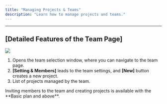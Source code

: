 ```yaml
---
title: "Managing Projects & Teams"
description: "Learn how to manage projects and teams."
---
```


---

## \[Detailed Features of the Team Page\]

<img className="block" src="/assets/manage/manage-team.png" />

1. Opens the team selection window, where you can navigate to the team page.
2. **\[Setting & Members\]** leads to the team settings, and **\[New\]** button creates a new project.
3. List of projects managed by the team.

<Note>
  Inviting members to the team and creating projects is available with the
  **Basic plan and above**.
</Note>
